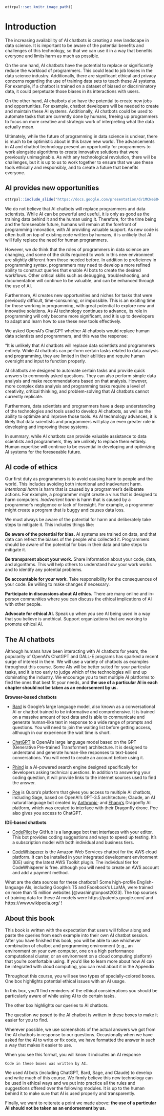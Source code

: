 
```r
ottrpal::set_knitr_image_path()
```

# Introduction


The increasing availability of AI chatbots is creating a new landscape in data science. It is important to be aware of the potential benefits and challenges of this technology, so that we can use it in a way that benefits everyone and limits harm as much as possible.

On the one hand, AI chatbots have the potential to replace or significantly reduce the workload of programmers. This could lead to job losses in the data science industry. Additionally, there are significant ethical and privacy concerns regarding the use of training data sets to teach these AI systems. For example, if a chatbot is trained on a dataset of biased or discriminatory data, it could perpetuate those biases in its interactions with users.

On the other hand, AI chatbots also have the potential to create new jobs and opportunities. For example, chatbot developers will be needed to create and maintain these AI systems. Additionally, AI chatbots could be used to automate tasks that are currently done by humans, freeing up programmers to focus on more creative and strategic work of interpreting what the data actually mean.

Ultimately, while the future of programming in data science is unclear, there is much to be optimistic about in this brave new world. The advancements in AI and chatbot technology present an opportunity for programmers to work alongside algorithms to create innovative solutions that were previously unimaginable. As with any technological revolution, there will be challenges, but it is up to us to work together to ensure that we use these tools ethically and responsibly, and to create a future that benefits everyone.

## AI provides new opportunities

```r
ottrpal::include_slide("https://docs.google.com/presentation/d/1MCNeSO4aOm1iESWDLOGTcx3aLEbnu8UttV0QGVAeafE/edit#slide=id.g22e0106807c_0_67")
```


We do not believe that AI chatbots will replace programmers and data scientists. While AI can be powerful and useful, it is only as good as the training data behind it and the human using it. Therefore, for the time being and the foreseeable future, humans will remain at the forefront of programming innovation, with AI providing valuable support. As new code is often built on top of existing code written by humans, it is unlikely that AI will fully replace the need for human programmers.

However, we _do_ think that the roles of programmers in data science are changing, and some of the skills required to work in this new environment are slightly different from those needed before. In addition to proficiency in programming syntax, programmers may need to develop a more refined ability to construct queries that enable AI bots to create the desired workflows. Other critical skills such as debugging, troubleshooting, and documentation will continue to be valuable, and can be enhanced through the use of AI.

Furthermore, AI creates new opportunities and niches for tasks that were previously difficult, time-consuming, or impossible. This is an exciting time for those working in programming, with great potential to explore new and innovative solutions. As AI technology continues to advance, its role in programming will only become more significant, and it is up to developers to adapt and learn how to use these new tools effectively.

::: {.reflection}

We asked OpenAI's ChatGPT whether AI chatbots would replace human data scientists and programmers, and this was the response:

"It is unlikely that AI chatbots will replace data scientists and programmers entirely. While AI chatbots can perform certain tasks related to data analysis and programming, they are limited in their abilities and require human oversight and input to function properly.

AI chatbots are designed to automate certain tasks and provide quick answers to commonly asked questions. They can also perform simple data analysis and make recommendations based on that analysis. However, more complex data analysis and programming tasks require a level of creativity, critical thinking, and problem-solving that AI chatbots cannot currently replicate.

Furthermore, data scientists and programmers have a deep understanding of the technologies and tools used to develop AI chatbots, as well as the ability to optimize and improve those tools. As AI technology advances, it is likely that data scientists and programmers will play an even greater role in developing and improving these systems.

In summary, while AI chatbots can provide valuable assistance to data scientists and programmers, they are unlikely to replace them entirely. Human expertise will continue to be essential in developing and optimizing AI systems for the foreseeable future.
:::

## AI code of ethics

Our first duty as programmers is to avoid causing harm to people and the world. This includes avoiding both intentional and inadvertent harm. _Intentional harm_ is harm that is caused by a programmer's deliberate actions. For example, a programmer might create a virus that is designed to harm computers. _Inadvertent harm_ is harm that is caused by a programmer's negligence or lack of foresight. For example, a programmer might create a program that is buggy and causes data loss.

We must always be aware of the potential for harm and deliberately take steps to mitigate it. This includes things like:

**Be aware of the potential for bias.** AI systems are trained on data, and that data can reflect the biases of the people who collected it. Programmers should be aware of the potential for bias in their data and take steps to mitigate it.

**Be transparent about your work.** Share information about your code, data, and algorithms. This will help others to understand how your work works and to identify any potential problems.

**Be accountable for your work.** Take responsibility for the consequences of your code. Be willing to make changes if necessary.

**Participate in discussions about AI ethics.** There are many online and in-person communities where you can discuss the ethical implications of AI with other people.

**Advocate for ethical AI.** Speak up when you see AI being used in a way that you believe is unethical. Support organizations that are working to promote ethical AI.

## The AI chatbots

Although humans have been interacting with AI chatbots for years, the popularity of OpenAI's ChatGPT and DALL-E programs has sparked a recent surge of interest in them. We will use a variety of chatbots as examples throughout this course. Some AIs will be better suited for your particular tasks, and it is too early to judge which of the technologies will end up dominating the industry. We encourage you to test multiple AI platforms to find the ones that best fit your needs, and **the use of a particular AI in each chapter should not be taken as an endorsement by us.** 

**Browser-based chatbots**

* [Bard](https://bard.google.com/) is Google's large language model, also known as a conversational AI or chatbot trained to be informative and comprehensive. It is trained on a massive amount of text data and is able to communicate and generate human-like text in response to a wide range of prompts and questions. You will need to join the waiting list before getting access, although in our experience the wait time is short.

* [ChatGPT](https://chat.openai.com/) is OpenAI's large language model based on the GPT (Generative Pre-trained Transformer) architecture. It is designed to understand and generate human-like responses to text-based conversations. You will need to create an account before using it.

* [Phind](https://www.phind.com/) is a AI-powered search engine designed specifically for developers asking technical questions. In addition to answering your coding question, it will provide links to the internet sources used to find the answer.

* [Poe](https://poe.com/) is Quora's platform that gives you access to multiple AI chatbots, including Sage, based on OpenAI's GPT-3.5 architecture; Claude, an AI natural language bot created by [Anthropic](https://www.anthropic.com); and [Ehang's](https://www.ehang.com/) Dragonfly AI platform, which was created to interface with their Dragonfly drone. Poe also gives you access to ChatGPT.

**IDE-based chatbots**

* [CodePilot](https://github.com/features/copilot) by GitHub is a language bot that interfaces with your editor. This bot provides coding suggestions and ways to speed up testing. It's a subscription model with both individual and business tiers.

* [CodeWhisperer](https://aws.amazon.com/codewhisperer/) is the Amazon Web Services chatbot for the AWS cloud platform. It can be installed in your integrated development environment (IDE) using the latest AWS Toolkit plugin. The individual tier for CodeWhisperer is free. although you will need to create an AWS account and add a payment method.

:::{.reflection}
What are the data sources for these chatbots? Some high-profile English-language AIs, including Google’s T5 and Facebook’s LLaMA, were trained on more than 15 million websites [@washingtonpost2023]. The top sources of training data for these AI models were https://patents.google.com/ and https://www.wikipedia.org/ ! 
:::

## About this book

This book is written with the expectation that users will follow along and paste the queries from each example into their own AI chatbot session. After you have finished this book, you will be able to use whichever combination of chatbot and programming environment (e.g., an environment on your own computer, one on a high performance computational cluster, or an environment on a cloud computing platform) that you're comfortable using. If you'd like to learn more about how AI can be integrated with cloud computing, you can read about it in the Appendix.

Throughout this course, you will see two types of specially-colored boxes. One box highlights potential ethical issues with an AI usage.

:::{.ethics}
In this box, you'll find reminders of the ethical considerations you should be particularly aware of while using AI to do certain tasks. 
:::

The other box highlights our queries to AI chatbots.

:::{.query}
The question we posed to the AI chatbot is written in these boxes to make it easier for you to find.
:::

Wherever possible, we use screenshots of the actual answers we got from the AI chatbots in response to our questions. Occasionally when we have asked for the AI to write or fix code, we have formatted the answer in such a way that makes it easier to use.

:::{.ai_response}
When you see this format, you will know it indicates an AI response

```
Code in these boxes was written by AI. 
```
:::



We used AI bots (including ChatGPT, Bard, Sage, and Claude) to develop and write much of this course. We firmly believe this new technology can be used in ethical ways and we put into practice all the rules and suggestions offered over the following modules. It is up to the human behind it to make sure that AI is used properly and transparently.

Finally, we want to reiterate a point we made above: **the use of a particular AI should not be taken as an endorsement by us.** 
